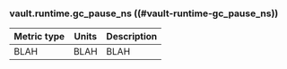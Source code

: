 ### vault.runtime.gc_pause_ns ((#vault-runtime-gc_pause_ns))

Metric type | Units | Description
----------- | ----- | -----------
BLAH     | BLAH    | BLAH
